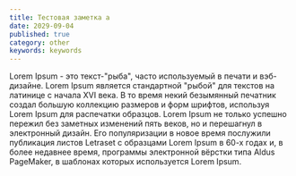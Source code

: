 ```yaml
---
title: Тестовая заметка а
date: 2029-09-04
published: true
category: other
keywords: keywords
---
```


  Lorem Ipsum - это текст-"рыба", часто используемый в печати и вэб-дизайне. Lorem Ipsum является стандартной "рыбой" для текстов на латинице с начала XVI века. В то время некий безымянный печатник создал большую коллекцию размеров и форм шрифтов, используя Lorem Ipsum для распечатки образцов. Lorem Ipsum не только успешно пережил без заметных изменений пять веков, но и перешагнул в электронный дизайн. Его популяризации в новое время послужили публикация листов Letraset с образцами Lorem Ipsum в 60-х годах и, в более недавнее время, программы электронной вёрстки типа Aldus PageMaker, в шаблонах которых используется Lorem Ipsum.